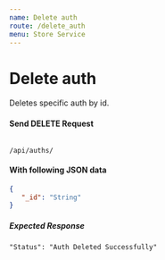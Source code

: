 ```yaml
---
name: Delete auth
route: /delete_auth
menu: Store Service
---
```

# Delete auth 
Deletes specific auth by id.

#### Send DELETE Request 
<Code>
/api/auths/
</Code>

#### With following JSON data
```json
{
   "_id": "String"
}
```

##### Expected Response
```
"Status": "Auth Deleted Successfully"
```
